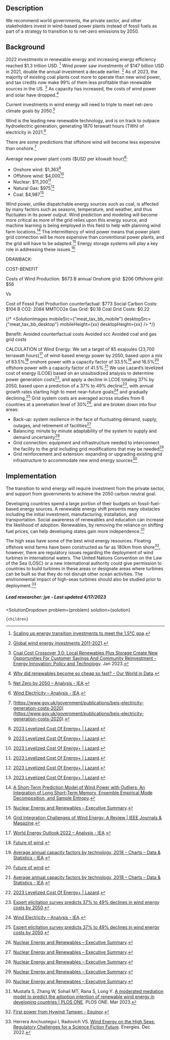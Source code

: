 


## Description


We recommend world governments, the private sector, and other stakeholders invest in wind-based power plants instead of fossil fuels as part of a strategy to transition to to net-zero emissions by 2050.


## Background


2022 investments in renewable energy and increasing energy efficiency reached $1.3 trillion USD. [^"8"] Wind power saw investments of $147 billion USD in 2021, double the annual investment a decade earlier. [^"9"]  As of 2023, the majority of existing coal plants cost more to operate than new wind power, and tax credits now make 99% of them less profitable than renewable sources in the US. [^"10"]  As capacity has increased, the costs of wind power and solar have dropped.[^"19"]


Current investments in wind energy will need to triple to meet net-zero climate goals by 2050.[^"16"]


Wind is the leading new renewable technology, and is on track to outpace hydroelectric generation, generating 1870 terawatt hours (TWh) of electricity in 2021.[^"2"] 


There are some predictions that offshore wind will become less expensive than onshore.[^"20"] 


Average new power plant costs ($USD per kilowatt hour)[^"21"]:
- Onshore wind: $1,363[^"21"]
- Offshore wind: $4,000[^"21"]
- Nuclear: $11,200[^"21"]
- Natural Gas: $975[^"21"]
- Coal: $4,987[^"21"]


Wind power, unlike dispatchable energy sources such as coal, is affected by many factors such as seasons, temperature, and weather, and thus fluctuates in its power output. Wind prediction and modeling will become more critical as more of the grid relies upon this energy source, and machine learning is being employed in this field to help with planning wind farm locations.[^"13"] The intermittency of wind power means that power plant grid connection will be more expensive than conventional power plants, and the grid will have to be adapted.[^"22"] Energy storage systems will play a key role in addressing these issues.[^"14"] 


DRAWBACK: 


COST-BENEFIT


Costs of Wind Production: $673 B annual
Onshore grid: $206
Offshore grid: $56


Vs


Cost of Fossil Fuel Production counterfactual: $773
Social Carbon Costs: $104 B
CO2: 2084 MMTCO2e
Gas Grid: $0.18
Coal Grid Costs: $0.22


{/* <SolutionImages 
  mobileSrc={"meat_tax_bb_mobile"}
  desktopSrc={"meat_tax_bb_desktop"}
   mobileHeight={xx}
  desktopHeight={xx}
/> */}

Benefit:
Avoided counterfactual costs
Avoided scc
Avoided coal and gas grid costs



CALCULATION of Wind Energy: We set a target of 85 exajoules (23,700 terrawatt hours)[^"26"] of wind-based energy power by 2050, based upon a mix of 83.5%[^"17"] onshore power with a capacity factor of 33.5%[^"18"] and 16.5%[^"17"] offshore power with a capacity factor of 41.5%.[^"18"] We use Lazard’s levelized cost of energy (LCOE) based on an unsubsidized analysis to determine power generation costs[^"21"], and apply a decline in LCOE totaling 37% by 2050, based upon a prediction of a 37% to 49% decline[^"7"], with annual growth rates starting high to meet near-future goals[^"2"] and gradually declining,[^"7"] Grid system costs are averaged across studies from 6 countries at a penetration level of 30%[^"22"], and are broken down into four areas:
- Back-up: system resilience in the face of fluctuating demand, supply, outages, and retirement of facilities[^"22"]
- Balancing: minute by minute adaptability of the system to supply and demand uncertainty[^"22"]
- Grid connection: equipment and infrastructure needed to interconnect the facility to the grid including grid modifications that may be needed[^"22"]
- Grid reinforcement and extension: expanding or upgrading existing grid infrastructure to accommodate new wind energy sources[^"22"]





## Implementation

The transition to wind energy will require investment from the private sector, and support from governments to achieve the 2050 carbon neutral goal.

Developing countries spend a large portion of their budgets on fossil-fuel-based energy sources. A renewable energy shift presents many obstacles including the initial investment, manufacturing, installation, and transportation. Social awareness of renewables and education can increase the likelihood of adoption. Renewables, by removing the reliance on shifting fuel prices, can help developing states gain more independence.[^"12"] 


The high seas have some of the best wind energy resources. Floating offshore wind farms have been constructed as far as 180km from shore[^"25"],  however, there are regulatory issues regarding the deployment of wind turbines in international waters. The United Nations Convention on the Law of the Sea (LOSC) or a new international authority could give permission to countries to build turbines in these areas or designate areas where turbines can be built so that they do not disrupt other ocean activities. The environmental impact of high-seas turbines should also be studied prior to deployment.[^"15"]


##### Lead researcher: jye - Last updated 4/17/2023

[^"1"]:  [Global Wind Report 2022](https://gwec.net/global-wind-report-2022/).   
[^"2"]:  [Wind Electricity – Analysis - IEA](https://www.iea.org/reports/wind-electricity).   
[^"3"]:  [Renewable Power Generation Costs in 2020](https://www.irena.org/publications/2021/Jun/Renewable-Power-Costs-in-2020).   
[^"4"]:  [APCAG Executive Briefing | One Earth](https://www.oneearth.org/apcag-executive-briefing/).   
[^"5"]:  [Renewable Power Generation Costs in 2021 - Executive Summary](https://www.irena.org/publications/2022/Jul/-/media/Files/IRENA/Agency/Publication/2022/Jul/IRENA_Power_Generation_Costs_2021_Summary.pdf?la=en&hash=C0C810E72185BB4132AC5EA07FA26C669D3AFBFC).   
[^"6"]:  [Achieving the Paris Climate Agreement Goals](https://link.springer.com/book/10.1007/978-3-030-05843-2).   
[^"7"]:  [Expert elicitation survey predicts 37% to 49% declines in wind energy costs by 2050](https://eta-publications.lbl.gov/sites/default/files/wind_lcoe_elicitation_ne_pre-print_april2021.pdf).   
[^"8"]:  [Scaling up energy transition investments to meet the 1.5°C goa](https://www.irena.org/Digital-content/Digital-Story/2023/Mar/Scaling-up-energy-transition-investments-to-meet-the-1-point-5-degrees-celsius-goal/detail).   
[^"9"]:  [Global wind energy investments 2011-2021](https://www.statista.com/statistics/186821/global-investment-in-wind-technology-since-2004/#:~:text=Global%20investments%20in%20wind%20energy,considerably%20over%20the%20past%20decade.).   
[^"10"]:  [Coal Cost Crossover 3.0: Local Renewables Plus Storage Create New Opportunities For Customer Savings And Community Reinvestment - Energy Innovation: Policy and Technology](https://energyinnovation.org/publication/coal-cost-crossover-3-0-local-renewables-plus-storage-create-new-opportunities-for-customer-savings-and-community-reinvestment/).  Jan 2023. 
[^"11"]:  [Majority of New Renewables Undercut Cheapest Fossil Fuel on Cost](https://www.irena.org/news/pressreleases/2021/Jun/Majority-of-New-Renewables-Undercut-Cheapest-Fossil-Fuel-on-Cost).   
[^"12"]: Mustafa S, Zhang W, Sohail MT, Rana S, Long Y.  [A moderated mediation model to predict the adoption intention of renewable wind energy in developing countries | PLOS ONE](https://journals.plos.org/plosone/article?id=10.1371/journal.pone.0281963). PLOS ONE. Mar 2023. 
[^"13"]:  [A Short-Term Prediction Model of Wind Power with Outliers: An Integration of Long Short-Term Memory, Ensemble Empirical Mode Decomposition, and Sample Entropy](https://www.mdpi.com/2071-1050/15/7/6285).   
[^"14"]:  [Grid Integration Challenges of Wind Energy: A Review | IEEE Journals & Magazine](https://ieeexplore.ieee.org/abstract/document/8952713).   
[^"15"]: Herrera Anchustegui I, Radovich VS. [Wind Energy on the High Seas: Regulatory Challenges for a Science Fiction Future](https://www.mdpi.com/1996-1073/15/23/9157). Energies. Dec 2022. 
[^"16"]:  [Net Zero by 2050 – Analysis - IEA](https://www.iea.org/reports/net-zero-by-2050).   
[^"17"]:  [Future of wind](https://www.irena.org/publications/2019/Oct/Future-of-wind).   
[^"18"]:  [Average annual capacity factors by technology, 2018 – Charts – Data & Statistics - IEA](https://www.iea.org/data-and-statistics/charts/average-annual-capacity-factors-by-technology-2018).   
[^"19"]:  [Why did renewables become so cheap so fast? - Our World in Data](https://ourworldindata.org/cheap-renewables-growth).   
[^"20"]:  [https://www.gov.uk/government/publications/beis-electricity-generation-costs-2020](https://www.gov.uk/government/publications/beis-electricity-generation-costs-2020).   
[^"21"]:  [2023 Levelized Cost Of Energy+ | Lazard](https://www.lazard.com/research-insights/2023-levelized-cost-of-energyplus/).   
[^"22"]:  [Nuclear Energy and Renewables – Executive Summary](https://www.oecd-nea.org/jcms/pl_14772).   
[^"23"]:  [GHG Emission Factors Hub | US EPA](https://www.epa.gov/climateleadership/ghg-emission-factors-hub).   
[^"24"]:  [Greenhouse Gas Equivalencies Calculator | US EPA](https://www.epa.gov/energy/greenhouse-gas-equivalencies-calculator#results).   
[^"25"]:  [First power from Hywind Tampen - Equinor](https://www.equinor.com/news/20221114-first-power-from-hywind-tampen).   
[^"26"]:  [World Energy Outlook 2022 – Analysis - IEA](https://www.iea.org/reports/world-energy-outlook-2022).   

  <SolutionDropdown 
    problem={problem} 
    solution={solution}
  >
    {children}
  </SolutionDropdown>